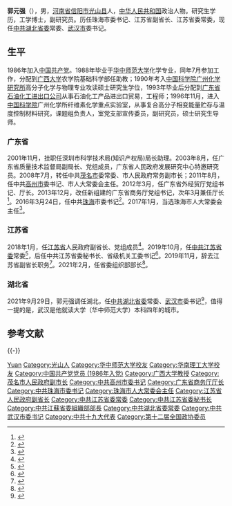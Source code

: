 {{Infobox Officeholder
|name       = 郭元强
|native_name = 
|birthname  =
|image    =
|imagesize= 225px
|caption = 武汉市第十五届人民代表大会第一次会议
|office       = {{CPC}}[[中国共产党武汉市委员会|武汉市委员会]]书记
|term_start   = 2021年9月29日
|term_end     = 
|1blankname  = 省委书记
|1namedata   = [[应勇|应勇]]{{to}}[[王蒙徽|王蒙徽]]
|predecessor  = [[王忠林_(1962年)|王忠林]]
|successor    = 
|office1      = {{CPC}}[[中国共产党江苏省委员会|江苏省委员会]]组织部部长
|term_start1  = 2021年2月
|term_end1    = 2021年9月
|1blankname1  = 省委书记
|1namedata1   = [[娄勤俭|娄勤俭]]
|predecessor1 = [[郭文奇|郭文奇]]
|successor1   = [[赵世勇|赵世勇]]
|office2      = {{CPC}}[[中国共产党江苏省委员会|江苏省委员会]]秘书长
|term_start2  = 2019年10月
|term_end2    = 2021年4月
|1blankname2  = 省委书记
|1namedata2   = [[娄勤俭|娄勤俭]]
|predecessor2 = [[樊金龙|樊金龙]]
|successor2   = [[赵世勇|赵世勇]]
|office3      = [[江苏省人民政府|江苏省人民政府]]副省长
|term_start3  = 2018年1月
|term_end3    = 2019年11月
|1blankname3  = 省长
|1namedata3   = [[吴政隆|吴政隆]]
|office4      = {{CPC}}[[珠海市|珠海市]]委员会书记
|term_start4  = 2016年3月
|term_end4    = 2018年1月
|1blankname4  = 省委书记
|1namedata4   = [[胡春华|胡春华]]{{to}}[[李希|李希]]
|predecessor4 = [[李嘉_(政治人物)|李嘉]]
|successor4   = [[郭永航|郭永航]] 
|birth_date = {{Birth year and age|1965|7}}
|birth_place= {{CHN}}[[河南省|河南省]][[信阳市|信阳专区]][[光山县|光山县]]
|death_date = <!--  {{Death date and age|}} or {{Death year and age| }} -->
|death_place=
|party      = {{CPC}}
|spouse     = <!--  {{marriage||}}  -->
|alma_mater = [[华中师范大学|华中师范大学]]
|signature  =
}}
'''郭元强'''（{{bd|1965年|7月||catIdx=Guo郭}}），男，[[河南省|河南省]][[信阳市|信阳市]][[光山县|光山县]]人，[[中华人民共和国|中华人民共和国]]政治人物。研究生学历，工学博士，副研究员。历任珠海市委书记、江苏省副省长、江苏省委常委，现任[[中共湖北省委|中共湖北省委]]常委、[[武汉市|武汉市]]委书记。

== 生平 ==
1986年加入[[中国共产党|中国共产党]]。1988年毕业于[[华中师范大学|华中师范大学]]化学专业，同年7月参加工作，分配到[[广西大学|广西大学]]农学院基础科学部任助教；1990年考入[[中国科学院广州化学研究所|中国科学院广州化学研究所]]高分子化学与物理专业攻读硕士研究生学位，1993年毕业后分配到[[广东省石油化工进出口公司|广东省石油化工进出口公司]]从事石油化工产品进出口贸易，工程师；1996年11月，进入[[中国科学院|中国科学院]]广州化学所纤维素化学重点实验室，从事复合高分子相变能量贮存与温度控制材料研究，课题组负责人，室党支部宣传委员，副研究员，硕士研究生导师。

=== 广东省 ===
2001年11月，挂职任深圳市科学技术局(知识产权局)局长助理。2003年8月，任广东省质量技术监督局副局长、党组成员，广东省人民政府发展研究中心特邀研究员。2008年7月，转任中共[[茂名市|茂名市]]委常委、市人民政府常务副市长；2011年8月，任中共[[高州市|高州市]]委书记、市人大常委会主任。2012年3月，任广东省外经贸厅党组书记、厅长。2013年12月，改任新组建的广东省商务厅党组书记，次年3月兼任厅长<ref>{{cite web|url=http://news.sohu.com/20140328/n397348787.shtml|title=郭元强任广东省商务厅厅长|accessdate=2014-03-28|publisher=搜狐|archive-date=2015-06-16|archive-url=https://web.archive.org/web/20150616145539/http://news.sohu.com/20140328/n397348787.shtml|dead-url=no}}</ref>。2016年3月24日，任中共[[珠海|珠海]]市委书记<ref>{{Cite web |url=http://kb.southcn.com/content/2016-03/24/content_144673623.htm |title=广东商务厅长出任珠海市委书记 |accessdate=2016-03-24 |archive-date=2016-04-06 |archive-url=https://web.archive.org/web/20160406232402/http://kb.southcn.com/content/2016-03/24/content_144673623.htm |dead-url=no }}</ref>。2017年1月，当选珠海市人大常委会主任<ref>{{cite news|title=郭元强当选珠海市人大常委会主任，郑人豪当选珠海市长|url=http://www.thepaper.cn/newsDetail_forward_1600333|accessdate=2017-02-05|work=澎湃新闻|archive-date=2017-02-06|archive-url=https://web.archive.org/web/20170206105719/http://www.thepaper.cn/newsDetail_forward_1600333|dead-url=no}}</ref>。

=== 江苏省 ===
2018年1月，任[[江苏省|江苏省]]人民政府副省长、党组成员<ref>{{cite news|title=郭元强被提请任命江苏副省长 曾任珠海市委书记|url=http://news.youth.cn/gn/201801/t20180123_11323720.htm|accessdate=2018-01-23|work=交汇点客户端|archive-date=2018-01-23|archive-url=https://web.archive.org/web/20180123131611/http://news.youth.cn/gn/201801/t20180123_11323720.htm|dead-url=no}}</ref>。2019年10月，任[[中共江苏省委|中共江苏省委]]常委<ref>{{cite news|title=郭元强任江苏省委常委(图/简历)|url=https://news.sina.com.cn/c/2019-10-25/doc-iicezzrr4961346.shtml|accessdate=2019-10-25|work=新华报业网|archive-date=2019-10-25|archive-url=https://web.archive.org/web/20191025133802/https://news.sina.com.cn/c/2019-10-25/doc-iicezzrr4961346.shtml|dead-url=no}}</ref>，后任中共江苏省委秘书长、省级机关工委书记<ref>{{cite news|title=郭元强任江苏省委秘书长 樊金龙不再担任(图、简历)|url=http://district.ce.cn/newarea/sddy/201910/29/t20191029_33460358.shtml|accessdate=2019-10-29|work=经济日报-中国经济网综合|archive-date=2019-10-29|archive-url=https://web.archive.org/web/20191029140001/http://district.ce.cn/newarea/sddy/201910/29/t20191029_33460358.shtml|dead-url=no}}</ref>。2019年11月，辞去江苏省副省长职务<ref>{{cite news|title=郭元强辞任江苏省副省长|url=http://district.ce.cn/newarea/sddy/201911/29/t20191129_33739833.shtml|accessdate=2019-11-29|work=经济日报-中国经济网综合|archive-date=2019-12-01|archive-url=https://web.archive.org/web/20191201053152/http://district.ce.cn/newarea/sddy/201911/29/t20191129_33739833.shtml|dead-url=no}}</ref>。2021年2月，任省委组织部部长<ref>{{cite news|title=郭元强任江苏省委组织部部长 前任郭文奇已任司法部政治部主任|url=http://district.ce.cn/newarea/sddy/202102/20/t20210220_36324288.shtml|accessdate=2021-02-20|work=经济日报-中国经济网综合|archive-date=2021-10-15|archive-url=https://web.archive.org/web/20211015095143/http://district.ce.cn/newarea/sddy/202102/20/t20210220_36324288.shtml|dead-url=no}}</ref>。

=== 湖北省 ===
2021年9月29日，郭元强调任湖北，任[[中国共产党湖北省委员会|中共湖北省委]]常委、[[武汉市|武汉市]]委书记<ref>{{Cite web|title=郭元强任湖北省委常委、武汉市委书记|url=https://news.sina.com.cn/zx/2021-09-29/doc-iktzqtyt8766775.shtml|access-date=2021-09-29|date=2021-09-29|last=湖北发布|work=news.sina.com.cn|archive-date=2021-09-29|archive-url=https://web.archive.org/web/20210929033657/https://news.sina.com.cn/zx/2021-09-29/doc-iktzqtyt8766775.shtml|dead-url=no}}</ref>，值得一提的是，武汉是他就读大学（华中师范大学）本科四年的城市。

== 参考文献 ==
{{reflist|2}}

{{-}}
{{start box}}
{{s-ppo|cpc}}
{{s-before|[[王忠林_(1962年)|王忠林]]}}
{{s-title|[[中国共产党武汉市委员会|中国共产党武汉市委员会]]书记|2021年9月－}}
{{s-inc}}
{{s-before|[[郭文奇|郭文奇]]}}
{{s-title|[[中国共产党江苏省委员会|中国共产党江苏省委员会]]组织部部长|2021年2月－2021年9月}}
{{s-after|[[赵世勇|赵世勇]]}}
{{s-before|[[樊金龙|樊金龙]]}}
{{s-title|[[中国共产党江苏省委员会|中国共产党江苏省委员会]]秘书长|2019年10月－2021年4月}}
{{s-after|[[赵世勇|赵世勇]]}}
{{s-before|[[李嘉_(政治人物)|李 嘉]]}}
{{s-title|[[中国共产党珠海市委员会|中国共产党珠海市委员会]]书记|2016年3月－2018年1月}} 
{{s-after|[[郭永航|郭永航]]}}
{{s-gov|prc}}
{{s-new}}
{{s-title|[[广东省商务厅|广东省商务厅]]厅长|2014年3月－2016年3月}}
{{s-after|[[鄭建榮|鄭建榮]]}}
{{s-before|[[梁耀文|梁耀文]]}}
{{s-title|[[广东省外经贸厅|广东省外经贸厅]]厅长|2012年3月－2013年12月}}
{{s-after|机构撤销，改组为[[广东省商务厅|广东省商务厅]]}}
{{end box}}
{{湖北省领导人}}

{{Authority control}}
{{DEFAULTSORT:Guo郭}}
[[Category:郭姓|Yuan]] 
[[Category:光山人|Category:光山人]]
[[Category:华中师范大学校友|Category:华中师范大学校友]]
[[Category:华南理工大学校友|Category:华南理工大学校友]]
[[Category:中国共产党党员_(1986年入党)|Category:中国共产党党员 (1986年入党)]]
[[Category:广西大学教授|Category:广西大学教授]]
[[Category:茂名市人民政府副市长|Category:茂名市人民政府副市长]]
[[Category:中共高州市委书记|Category:中共高州市委书记]]
[[Category:广东省商务厅厅长|Category:广东省商务厅厅长]]
[[Category:中共珠海市委书记|Category:中共珠海市委书记]]
[[Category:珠海市人大常委会主任|Category:珠海市人大常委会主任]]
[[Category:江苏省人民政府副省长|Category:江苏省人民政府副省长]]
[[Category:中共江苏省委常委|Category:中共江苏省委常委]]
[[Category:中共江苏省委秘书长|Category:中共江苏省委秘书长]]
[[Category:中共江蘇省委組織部部長|Category:中共江蘇省委組織部部長]]
[[Category:中共湖北省委常委|Category:中共湖北省委常委]]
[[Category:中共武汉市委书记|Category:中共武汉市委书记]]
[[Category:中共十九大代表|Category:中共十九大代表]]
[[Category:第十二届全国政协委员|Category:第十二届全国政协委员]]